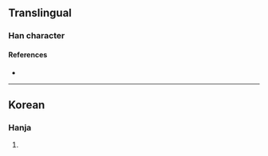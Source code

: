 {{character info}}
==Translingual==

===Han character===
{{Han char|rn=5|rad=乙|as=07|sn=8|four=24717|canj=ORN|ids=⿱佑乙}}

====References====
* {{Han ref|kx=0084.201|dkj=|dj=|hdz=|uh=341B|ud=13339|bh=|bd=}}

----

==Korean==

===Hanja===
{{ko-hanja|hangeul=울|rv=ul|mr=ul|y=wul}}

# {{rfdef|ko|sort=乙07}}